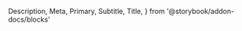   Description,
  Meta,
  Primary,
  Subtitle,
  Title,
} from '@storybook/addon-docs/blocks'


<Meta of={SelectEmptyStories} />

<Title />

<Subtitle />

<Description />

---

## Props

You can pass any props, attributes and event handler you can set on a
`<div />` element.

## Playground

<Primary />
